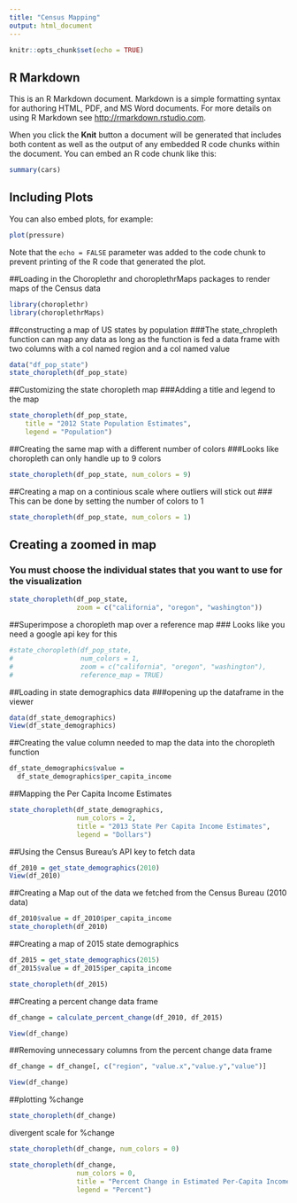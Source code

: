 ```yaml
---
title: "Census Mapping"
output: html_document
---
```


```r
knitr::opts_chunk$set(echo = TRUE)
```

## R Markdown

This is an R Markdown document. Markdown is a simple formatting syntax for authoring HTML, PDF, and MS Word documents. For more details on using R Markdown see <http://rmarkdown.rstudio.com>.

When you click the **Knit** button a document will be generated that includes both content as well as the output of any embedded R code chunks within the document. You can embed an R code chunk like this:

```r
summary(cars)
```

## Including Plots

You can also embed plots, for example:

```r
plot(pressure)
```

Note that the `echo = FALSE` parameter was added to the code chunk to prevent printing of the R code that generated the plot.



##Loading in the Choroplethr and choroplethrMaps packages to render maps of the Census data
```r
library(choroplethr)
library(choroplethrMaps)
```


##constructing a map of US states by population
###The state_chropleth function can map any data as long as the function is fed a data frame with two columns with a col named region and a col named value
```r
data("df_pop_state")
state_choropleth(df_pop_state)
```


##Customizing the state choropleth map
###Adding a title and legend to the map 
```r
state_choropleth(df_pop_state,
    title = "2012 State Population Estimates",
    legend = "Population")
```


##Creating the same map with a different number of colors
###Looks like choropleth can only handle up to 9 colors
```r
state_choropleth(df_pop_state, num_colors = 9)
```
 
 
##Creating a map on a continious scale where outliers will stick out 
### This can be done by setting the number of colors to 1
```r
state_choropleth(df_pop_state, num_colors = 1)
```
 
 
 
## Creating a zoomed in map
### You must choose the individual states that you want to use for the visualization
```r
state_choropleth(df_pop_state,
                 zoom = c("california", "oregon", "washington"))
```
 

##Superimpose a choropleth map over a reference map
### Looks like you need a google api key for this
```r
#state_choropleth(df_pop_state,
#                 num_colors = 1,
#                 zoom = c("california", "oregon", "washington"),
#                 reference_map = TRUE)
```
 
 
 
##Loading in state demographics data
###opening up the dataframe in the viewer
```r
data(df_state_demographics)
View(df_state_demographics)
```
 
 
 
##Creating the value column needed to map the data into the choropleth function 
```r
df_state_demographics$value =
  df_state_demographics$per_capita_income
```
 
 
 
##Mapping the Per Capita Income Estimates 
```r
state_choropleth(df_state_demographics,
                 num_colors = 2,
                 title = "2013 State Per Capita Income Estimates",
                 legend = "Dollars")
```
 
 
 
##Using the Census Bureau's API key to fetch data 
```r
df_2010 = get_state_demographics(2010)
View(df_2010)
```
 
 
##Creating a Map out of the data we fetched from the Census Bureau (2010 data) 
```r
df_2010$value = df_2010$per_capita_income
state_choropleth(df_2010)
```

##Creating a map of 2015 state demographics
```r
df_2015 = get_state_demographics(2015)
df_2015$value = df_2015$per_capita_income

state_choropleth(df_2015)
```

##Creating a percent change data frame
```r
df_change = calculate_percent_change(df_2010, df_2015)

View(df_change)
```
 
##Removing unnecessary columns from the percent change data frame 
```r
df_change = df_change[, c("region", "value.x","value.y","value")]

View(df_change)
```
 
 
##plotting %change 
```r
state_choropleth(df_change)
```
 
divergent scale for %change 
```r
state_choropleth(df_change, num_colors = 0)
```
 
 
```r
state_choropleth(df_change,
                 num_colors = 0,
                 title = "Percent Change in Estimated Per-Capita Income, 2010-2015",
                 legend = "Percent")
```
 
 
 
```r

```
 
 
 
 
 
 
 
 
 
 
 
 
 
 
 
 
 